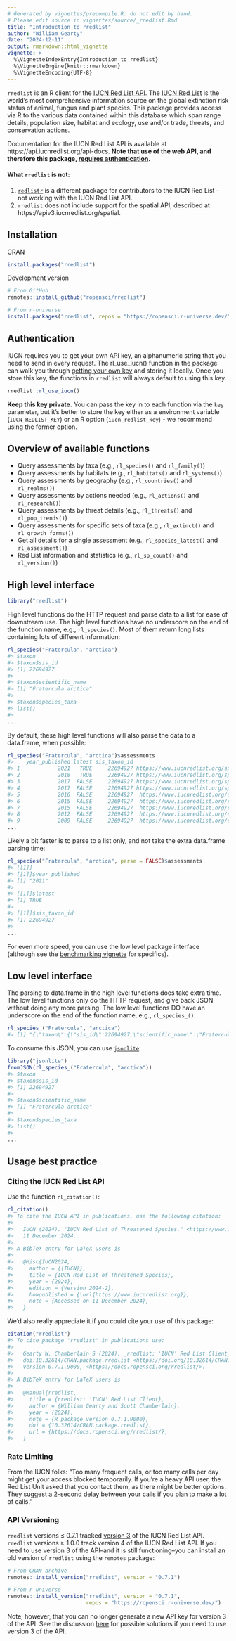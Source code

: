 ```yaml
---
# Generated by vignettes/precompile.R: do not edit by hand.
# Please edit source in vignettes/source/_rredlist.Rmd
title: "Introduction to rredlist"
author: "William Gearty"
date: "2024-12-11"
output: rmarkdown::html_vignette
vignette: >
  %\VignetteIndexEntry{Introduction to rredlist}
  %\VignetteEngine{knitr::rmarkdown}
  %\VignetteEncoding{UTF-8}
---
```




`rredlist` is an R client for the [IUCN Red List API](https://api.iucnredlist.org/).
The [IUCN Red List](https://www.iucnredlist.org/) is the world’s most comprehensive information source on the global extinction risk status of animal, fungus and plant species. This package provides access via R to the various data contained within this database which span range details, population size, habitat and ecology, use and/or trade, threats, and conservation actions.

Documentation for the IUCN Red List API is available at https://api.iucnredlist.org/api-docs. **Note that use of the web API, and therefore this package, [requires authentication](#authentication).**

#### What `rredlist` is not:

1. [`redlistr`](https://cran.r-project.org/package=redlistr) is a different package for contributors to the IUCN Red List - not working with the IUCN Red List API.
2. `rredlist` does not include support for the spatial API, described at https://apiv3.iucnredlist.org/spatial.

## Installation

CRAN


``` r
install.packages("rredlist")
```

Development version


``` r
# From GitHub
remotes::install_github("ropensci/rredlist")

# From r-universe
install.packages("rredlist", repos = "https://ropensci.r-universe.dev/")
```

## Authentication

IUCN requires you to get your own API key, an alphanumeric string that you need to send in every request. The rl_use_iucn() function in the package can walk you through [getting your own key](https://api.iucnredlist.org/users/sign_up) and storing it locally. Once you store this key, the functions in `rredlist` will always default to using this key.


``` r
rredlist::rl_use_iucn()
```

**Keep this key private.** You can pass the key in to each function via the `key` parameter, but it's better to store the key either as a environment variable (`IUCN_REDLIST_KEY`) or an R option (`iucn_redlist_key`) - we recommend using the former option.

## Overview of available functions

- Query assessments by taxa (e.g., `rl_species()` and `rl_family()`)
- Query assessments by habitats (e.g., `rl_habitats()` and `rl_systems()`)
- Query assessments by geography (e.g., `rl_countries()` and `rl_realms()`)
- Query assessments by actions needed (e.g., `rl_actions()` and `rl_research()`)
- Query assessments by threat details (e.g., `rl_threats()` and `rl_pop_trends()`)
- Query assessments for specific sets of taxa (e.g., `rl_extinct()` and `rl_growth_forms()`)
- Get all details for a single assessment (e.g., `rl_species_latest()` and `rl_assessment()`)
- Red List information and statistics (e.g., `rl_sp_count()` and `rl_version()`)

## High level interface


``` r
library("rredlist")
```

High level functions do the HTTP request and parse data to a list for ease
of downstream use. The high level functions have no underscore on the end
of the function name, e.g., `rl_species()`. Most of them return long lists containing lots of different information:


``` r
rl_species("Fratercula", "arctica")
#> $taxon
#> $taxon$sis_id
#> [1] 22694927
#> 
#> $taxon$scientific_name
#> [1] "Fratercula arctica"
#> 
#> $taxon$species_taxa
#> list()
#> 
...
```

By default, these high level functions will also parse the data to a data.frame, when possible:


``` r
rl_species("Fratercula", "arctica")$assessments
#>    year_published latest sis_taxon_id                                                    url assessment_id
#> 1            2021   TRUE     22694927 https://www.iucnredlist.org/species/22694927/166290968     166290968
#> 2            2018   TRUE     22694927 https://www.iucnredlist.org/species/22694927/132581443     132581443
#> 3            2017  FALSE     22694927 https://www.iucnredlist.org/species/22694927/117606911     117606911
#> 4            2017  FALSE     22694927 https://www.iucnredlist.org/species/22694927/110638141     110638141
#> 5            2016  FALSE     22694927  https://www.iucnredlist.org/species/22694927/93477427      93477427
#> 6            2015  FALSE     22694927  https://www.iucnredlist.org/species/22694927/82593109      82593109
#> 7            2015  FALSE     22694927  https://www.iucnredlist.org/species/22694927/60110592      60110592
#> 8            2012  FALSE     22694927  https://www.iucnredlist.org/species/22694927/38908739      38908739
#> 9            2009  FALSE     22694927  https://www.iucnredlist.org/species/22694927/28178290      28178290
...
```

Likely a bit faster is to parse to a list only, and not take the extra data.frame parsing time:


``` r
rl_species("Fratercula", "arctica", parse = FALSE)$assessments
#> [[1]]
#> [[1]]$year_published
#> [1] "2021"
#> 
#> [[1]]$latest
#> [1] TRUE
#> 
#> [[1]]$sis_taxon_id
#> [1] 22694927
#> 
...
```

For even more speed, you can use the low level package interface (although see the [benchmarking vignette](benchmarks.html) for specifics).

## Low level interface

The parsing to data.frame in the high level functions does take extra time. The low level functions
only do the HTTP request, and give back JSON without doing any more parsing. The low level functions DO have an underscore on the end of the function name, e.g., `rl_species_()`:


``` r
rl_species_("Fratercula", "arctica")
#> [1] "{\"taxon\":{\"sis_id\":22694927,\"scientific_name\":\"Fratercula arctica\",\"species_taxa\":[],\"subpopulation_taxa\":[],\"infrarank_taxa\":[],\"kingdom_name\":\"ANIMALIA\",\"phylum_name\":\"CHORDATA\",\"class_name\":\"AVES\",\"order_name\":\"CHARADRIIFORMES\",\"family_name\":\"ALCIDAE\",\"genus_name\":\"Fratercula\",\"species_name\":\"arctica\",\"subpopulation_name\":null,\"infra_name\":null,\"authority\":\"(Linnaeus, 1758)\",\"species\":true,\"subpopulation\":false,\"infrarank\":false,\"ssc_groups\":[{\"name\":\"IUCN SSC Bird Red List Authority (BirdLife International)\",\"url\":\"https://www.birdlife.org/\",\"description\":\"Red List Authority Coordinator: Ian Burfield (ian.burfield@birdlife.org)\"}],\"common_names\":[{\"main\":false,\"name\":\"Puffin\",\"language\":\"eng\"},{\"main\":true,\"name\":\"Atlantic Puffin\",\"language\":\"eng\"}],\"synonyms\":[]},\"assessments\":[{\"year_published\":\"2021\",\"latest\":true,\"sis_taxon_id\":22694927,\"url\":\"https://www.iucnredlist.org/species/22694927/166290968\",\"assessment_id\":166290968,\"scopes\":[{\"description\":{\"en\":\"Europe\"},\"code\":\"2\"}]},{\"year_published\":\"2018\",\"latest\":true,\"sis_taxon_id\":22694927,\"url\":\"https://www.iucnredlist.org/species/22694927/132581443\",\"assessment_id\":132581443,\"scopes\":[{\"description\":{\"en\":\"Global\"},\"code\":\"1\"}]},{\"year_published\":\"2017\",\"latest\":false,\"sis_taxon_id\":22694927,\"url\":\"https://www.iucnredlist.org/species/22694927/117606911\",\"assessment_id\":117606911,\"scopes\":[{\"description\":{\"en\":\"Global\"},\"code\":\"1\"}]},{\"year_published\":\"2017\",\"latest\":false,\"sis_taxon_id\":22694927,\"url\":\"https://www.iucnredlist.org/species/22694927/110638141\",\"assessment_id\":110638141,\"scopes\":[{\"description\":{\"en\":\"Global\"},\"code\":\"1\"}]},{\"year_published\":\"2016\",\"latest\":false,\"sis_taxon_id\":22694927,\"url\":\"https://www.iucnredlist.org/species/22694927/93477427\",\"assessment_id\":93477427,\"scopes\":[{\"description\":{\"en\":\"Global\"},\"code\":\"1\"}]},{\"year_published\":\"2015\",\"latest\":false,\"sis_taxon_id\":22694927,\"url\":\"https://www.iucnredlist.org/species/22694927/82593109\",\"assessment_id\":82593109,\"scopes\":[{\"description\":{\"en\":\"Global\"},\"code\":\"1\"}]},{\"year_published\":\"2015\",\"latest\":false,\"sis_taxon_id\":22694927,\"url\":\"https://www.iucnredlist.org/species/22694927/60110592\",\"assessment_id\":60110592,\"scopes\":[{\"description\":{\"en\":\"Europe\"},\"code\":\"2\"}]},{\"year_published\":\"2012\",\"latest\":false,\"sis_taxon_id\":22694927,\"url\":\"https://www.iucnredlist.org/species/22694927/38908739\",\"assessment_id\":38908739,\"scopes\":[{\"description\":{\"en\":\"Global\"},\"code\":\"1\"}]},{\"year_published\":\"2009\",\"latest\":false,\"sis_taxon_id\":22694927,\"url\":\"https://www.iucnredlist.org/species/22694927/28178290\",\"assessment_id\":28178290,\"scopes\":[{\"description\":{\"en\":\"Global\"},\"code\":\"1\"}]},{\"year_published\":\"2008\",\"latest\":false,\"sis_taxon_id\":22694927,\"url\":\"https://www.iucnredlist.org/species/22694927/28179292\",\"assessment_id\":28179292,\"scopes\":[{\"description\":{\"en\":\"Global\"},\"code\":\"1\"}]},{\"year_published\":\"2004\",\"latest\":false,\"sis_taxon_id\":22694927,\"url\":\"https://www.iucnredlist.org/species/22694927/28180639\",\"assessment_id\":28180639,\"scopes\":[{\"description\":{\"en\":\"Global\"},\"code\":\"1\"}]},{\"year_published\":\"2000\",\"latest\":false,\"sis_taxon_id\":22694927,\"url\":\"https://www.iucnredlist.org/species/22694927/28181882\",\"assessment_id\":28181882,\"scopes\":[{\"description\":{\"en\":\"Global\"},\"code\":\"1\"}]},{\"year_published\":\"1994\",\"latest\":false,\"sis_taxon_id\":22694927,\"url\":\"https://www.iucnredlist.org/species/22694927/28183212\",\"assessment_id\":28183212,\"scopes\":[{\"description\":{\"en\":\"Global\"},\"code\":\"1\"}]},{\"year_published\":\"1988\",\"latest\":false,\"sis_taxon_id\":22694927,\"url\":\"https://www.iucnredlist.org/species/22694927/28184380\",\"assessment_id\":28184380,\"scopes\":[{\"description\":{\"en\":\"Global\"},\"code\":\"1\"}]}],\"params\":{\"genus_name\":\"Fratercula\",\"species_name\":\"arctica\"}}"
```

To consume this JSON, you can use [`jsonlite`](https://jeroen.r-universe.dev/jsonlite):


``` r
library("jsonlite")
fromJSON(rl_species_("Fratercula", "arctica"))
#> $taxon
#> $taxon$sis_id
#> [1] 22694927
#> 
#> $taxon$scientific_name
#> [1] "Fratercula arctica"
#> 
#> $taxon$species_taxa
#> list()
#> 
...
```

## Usage best practice

### Citing the IUCN Red List API

Use the function `rl_citation()`:


``` r
rl_citation()
#> To cite the IUCN API in publications, use the following citation:
#> 
#>   IUCN (2024). "IUCN Red List of Threatened Species." <https://www.iucnredlist.org>. Accessed on
#>   11 December 2024.
#> 
#> A BibTeX entry for LaTeX users is
#> 
#>   @Misc{IUCN2024,
#>     author = {{IUCN}},
#>     title = {IUCN Red List of Threatened Species},
#>     year = {2024},
#>     edition = {Version 2024-2},
#>     howpublished = {\url{https://www.iucnredlist.org}},
#>     note = {Accessed on 11 December 2024},
#>   }
```

We'd also really appreciate it if you could cite your use of this package:


``` r
citation("rredlist")
#> To cite package 'rredlist' in publications use:
#> 
#>   Gearty W, Chamberlain S (2024). _rredlist: 'IUCN' Red List Client_.
#>   doi:10.32614/CRAN.package.rredlist <https://doi.org/10.32614/CRAN.package.rredlist>, R package
#>   version 0.7.1.9000, <https://docs.ropensci.org/rredlist/>.
#> 
#> A BibTeX entry for LaTeX users is
#> 
#>   @Manual{rredlist,
#>     title = {rredlist: 'IUCN' Red List Client},
#>     author = {William Gearty and Scott Chamberlain},
#>     year = {2024},
#>     note = {R package version 0.7.1.9000},
#>     doi = {10.32614/CRAN.package.rredlist},
#>     url = {https://docs.ropensci.org/rredlist/},
#>   }
```

### Rate Limiting

From the IUCN folks: "Too many frequent calls, or too many calls per day
might get your access blocked temporarily. If you're a heavy API user, the
Red List Unit asked that you contact them, as there might be better options.
They suggest a 2-second delay between your calls if you plan to make a
lot of calls."

### API Versioning

`rredlist` versions ≤ 0.7.1 tracked [version 3](https://apiv3.iucnredlist.org/) of the IUCN Red List API. `rredlist` versions ≥ 1.0.0 track version 4 of the IUCN Red List API. If you need to use version 3 of the API--and it is still functioning--you can install an old version of `rredlist` using the `remotes` package:


``` r
# From CRAN archive
remotes::install_version("rredlist", version = "0.7.1")

# From r-universe
remotes::install_version("rredlist", version = "0.7.1",
                         repos = "https://ropensci.r-universe.dev/")
```

Note, however, that you can no longer generate a new API key for version 3 of the API. See the discussion [here](https://github.com/ropensci/rredlist/issues/52) for possible solutions if you need to use version 3 of the API.

